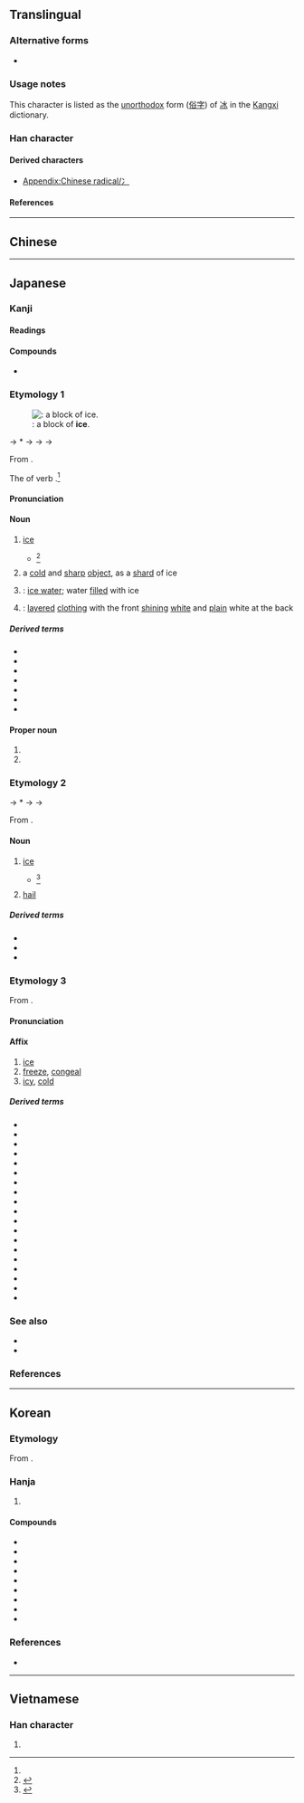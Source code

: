 {{also|冰|永}}
{{character info}}
==Translingual==
{{stroke order|strokes=5}}

===Alternative forms===
* {{l|mul|冫}} {{qualifier|when used as a left Chinese radical}}

===Usage notes===
This character is listed as the [[unorthodox]] form ([[俗字]]) of [[冰]] in the [[Kangxi]] dictionary.

===Han character===
{{Han char|rn=85|rad=水|as=01|sn=5|four=32230|canj=IE|ids=⿻水丶}}

====Derived characters====
* [[Appendix:Chinese radical/冫]]

====References====
{{Han ref|kx=0603.030|dkj=17087|dj=0996.030|hdz=31546.040|uh=6C37}}

----

==Chinese==
{{zh-see|冰|v}}

----

==Japanese==

===Kanji===
{{ja-kanji|grade=3|rs=水01}}

====Readings====
{{ja-readings
|goon=ひょう<ひよう
|kanon=ひょう<ひよう
|kun=こおり-<こほり-, ひ-<ひ-, こお-る<こほ-る
|nanori=きよ, すい
}}

====Compounds====
* {{ja-r|氷柱|つらら|[[icicle]]}}
<!-- You can [http://web.mit.edu/jpnet/ji/data/sound/koori.au hear] it pronunced. ''(need *.au file player)''-->

===Etymology 1===
{{ja-kanjitab|こおり|yomi=k|alt=凍り,冰:uncommon}}
{{wp|lang=ja}}
{{wp|Ice}}
[[File:Block if ice in Jökulsarlon Iceland.JPG|thumb|right|{{m|ja||氷|tr=kōri}}: a block of '''ice'''.]]

{{IPAfont|⟨ko<sub>2</sub>pori⟩}} → *{{IPAchar|/kəpori/}} → {{IPAchar|/koɸori/}} → {{IPAchar|/kowori/}} → {{IPAchar|/koːri/}}

From {{inh|ja|ojp|sort=こおり|-}}.

The {{m|ja|連用形|tr=ren'yōkei||stem or continuative form}} of verb {{m|ja|凍る|tr=kōru||to [[freeze]]}}.<ref name="DJR"/>

====Pronunciation====
{{ja-pron|こおり|acc=0|acc_ref=DJR}}

====Noun====
{{ja-noun|こおり|hhira=こほり}}

# [[ice]] {{gl|[[freeze|frozen]] [[water]]}}
#* {{RQ:Wamyō Ruijushō|1|46}}<ref name="WMS">{{R:Wamyō Ruijushō}}</ref>
#*: {{ux|ja|氷　四聲字苑云：「水寒凍結也。」筆凌反［和名：比又'''古保利'''］|Ice - according to the ''Sisheng Ziyuan'': cold water, frozen and solidified. (Chinese [[fanqie]]: {{lang|ja|筆凌}}; Japanese name: ''hi'' or '''''kōri''''')}}
# a [[cold]] and [[sharp]] [[object]], as a [[shard]] of ice
# {{short for|ja|氷水|tr=kōrimizu|nodot=1}}: [[ice water]]; water [[fill]]ed with ice
# {{short for|ja|氷襲|tr=kōrigasane|nodot=1}}: [[layer]]ed [[clothing]] with the front [[shining]] [[white]] and [[plain]] white at the back

=====Derived terms=====
{{der-top3}}
* {{ja-r|氷%襲|こおり-%がさね}}
* {{ja-r|氷%水|こおり%みず}}
* {{ja-r|氷%屋|こおり%や}}
* {{ja-r|薄%氷|うす%ごおり|thin ice}}
* {{ja-r|かき氷|かきごおり}}
* {{ja-r|氷%砂%糖|こおり%ざ%とう}}
* {{ja-r|初%氷|はつ%ごおり}}
{{der-bottom}}

====Proper noun====
{{ja-pos|proper|こおり|hhira=こほり}}

# {{given name|ja|female|A=a|sort=こおり}}
# {{surname|ja|sort=こおり}}

===Etymology 2===
{{ja-kanjitab|ひ|yomi=k|alt=冰:uncommon}}

{{IPAfont|⟨pi<sub>1</sub>⟩}} → *{{IPAchar|/pʲi/}} → {{IPAchar|/ɸi/}} → {{IPAchar|/hi/}}

From {{inh|ja|ojp|-}}.

====Noun====
{{ja-noun|ひ}}

# [[ice]] {{gl|[[freeze|frozen]] [[water]]}}
#* {{RQ:Wamyō Ruijushō|1|46}}<ref name="WMS">{{R:Wamyō Ruijushō}}</ref>
#*: {{ux|ja|氷　四聲字苑云：「水寒凍結也。」筆凌反［和名：'''比'''又古保利］|Ice - according to the ''Sisheng Ziyuan'': cold water, frozen and solidified. (Chinese [[fanqie]]: {{lang|ja|筆凌}}; Japanese name: '''''hi''''' or ''kōri'')}}
#: {{synonyms|ja|アイス|tr=aisu}}
# [[hail]] {{gl|[[precipitate]]d ice}}
#: {{synonyms|ja|雹|tr=hyō}}

=====Derived terms=====
* {{ja-r|氷%川|^ひ%かわ}}
* {{ja-r|氷%雨|ひ%さめ}}
* {{ja-r|氷%室|ひ%むろ|[[icehouse]]}}

===Etymology 3===
{{ja-kanjitab|ひょう|yomi=o}}

From {{der|ja|ltc|sort=ひよう|-}} {{ltc-l|冰}}.

====Pronunciation====
{{ja-pron|ひょう}}

====Affix====
{{ja-pos|affix|ひょう}}

# [[ice]]
# [[freeze]], [[congeal]]
# [[icy]], [[cold]]

=====Derived terms=====
{{der-top4}}
* {{ja-r|雹|ひょう|[[hail#Noun|hail]]}}
* {{ja-r|氷%菓|ひょう%か}}
* {{ja-r|氷%河|ひょう%が}}
* {{ja-r|氷%塊|ひょう%かい}}
* {{ja-r|氷%海|ひょう%かい|icy waters}}
* {{ja-r|氷%解|ひょう%かい}}
* {{ja-r|氷%結|ひょう%けつ}}
* {{ja-r|氷%山|ひょう%ざん}}
* {{ja-r|氷%釈|ひょう%しゃく}}
* {{ja-r|氷%雪|ひょう%せつ}}
* {{ja-r|氷%柱|ひょう%ちゅう}}
* {{ja-r|氷%点|ひょう%てん}}
* {{ja-r|海%氷|かい%ひょう}}
* {{ja-r|堅%氷|けん%ぴょう}}
* {{ja-r|砕%氷|さい%ひょう}}
* {{ja-r|製%氷|せい%ひょう}}
* {{ja-r|薄%氷|はく%ひょう|[[thin]] ice}}
* {{ja-r|霧%氷|む%ひょう}}
* {{ja-r|流%氷|りゅう%ひょう}}
{{der-bottom}}

===See also===
* {{ja-r|アイス}}
* {{ja-r|二%水|に%すい|‘[[ice]]’ [[radical]]}}

===References===
{{ja-kref
|ku=4125
|shift=9558
|jis=4939
|euc=C9B9
|skip=1-2-3
|freq=1450
|nelson=131
|newnelson=3032
|halpern=39
|kld=24
|heisig=131
|tuttle=3a1.2
}}
<references/>

{{cln|ja|words with multiple readings}}

----

==Korean==

===Etymology===
From {{der|ko|ltc|-}} {{ltc-l|冰|id=1}}. {{hanja-hunmong|비ᇰ|ping|天文#상02B|alt=冰}}

===Hanja===
{{ko-hanja-search}}
{{ko-hanja|얼음|빙}}

# {{hanja form of|빙|[[ice]]}}

====Compounds====
{{der-top3|Compounds}}
* {{ko-l|결빙|結氷}}
* {{ko-l|박빙|薄氷}}
* {{ko-l|빙결|氷結}}
* {{ko-l|빙벽|氷壁}}
* {{ko-l|빙붕|氷棚}}
* {{ko-l|빙상|氷上}}
* {{ko-l|빙판|氷板}}
* {{ko-l|빙하|氷河}}
* {{ko-l|해빙|解氷}}
{{der-bottom}}

===References===
* {{R:hanjadoc|5781}}

----

==Vietnamese==

===Han character===
{{vi-readings|reading=[[băng]]|rs=水01}}

# {{rfdef|vi}}